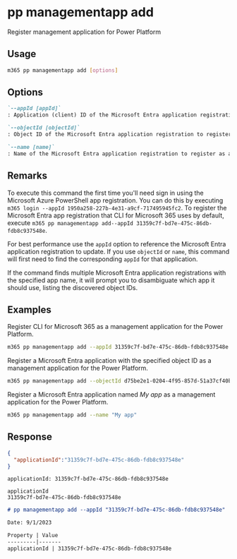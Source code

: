 
# pp managementapp add

Register management application for Power Platform

## Usage

```sh
m365 pp managementapp add [options]
```

## Options

```md definition-list
`--appId [appId]`
: Application (client) ID of the Microsoft Entra application registration to register as a management app. Specify either `appId`, `objectId` or `name`

`--objectId [objectId]`
: Object ID of the Microsoft Entra application registration to register as a management app. Specify either `appId`, `objectId` or `name`

`--name [name]`
: Name of the Microsoft Entra application registration to register as a management app. Specify either `appId`, `objectId` or `name`
```

<Global />

## Remarks

To execute this command the first time you'll need sign in using the Microsoft Azure PowerShell app registration. You can do this by executing `m365 login --appId 1950a258-227b-4e31-a9cf-717495945fc2`. To register the Microsoft Entra app registration that CLI for Microsoft 365 uses by default, execute `m365 pp managementapp add--appId 31359c7f-bd7e-475c-86db-fdb8c937548e`.

For best performance use the `appId` option to reference the Microsoft Entra application registration to update. If you use `objectId` or `name`, this command will first need to find the corresponding `appId` for that application.

If the command finds multiple Microsoft Entra application registrations with the specified app name, it will prompt you to disambiguate which app it should use, listing the discovered object IDs.

## Examples

Register CLI for Microsoft 365 as a management application for the Power Platform.

```sh
m365 pp managementapp add --appId 31359c7f-bd7e-475c-86db-fdb8c937548e
```

Register a Microsoft Entra application with the specified object ID as a management application for the Power Platform.

```sh
m365 pp managementapp add --objectId d75be2e1-0204-4f95-857d-51a37cf40be8
```

Register a Microsoft Entra application named _My app_ as a management application for the Power Platform.

```sh
m365 pp managementapp add --name "My app"
```

## Response

<Tabs>
  <TabItem value="JSON">

  ```json
  {
    "applicationId":"31359c7f-bd7e-475c-86db-fdb8c937548e"
  }
  ```

  </TabItem>
  <TabItem value="Text">

  ```text
  applicationId: 31359c7f-bd7e-475c-86db-fdb8c937548e
  ```

  </TabItem>
  <TabItem value="CSV">

  ```csv
  applicationId
  31359c7f-bd7e-475c-86db-fdb8c937548e
  ```

  </TabItem>
  <TabItem value="Markdown">

  ```md
  # pp managementapp add --appId "31359c7f-bd7e-475c-86db-fdb8c937548e"

  Date: 9/1/2023

  Property | Value
  ---------|-------
  applicationId | 31359c7f-bd7e-475c-86db-fdb8c937548e
  ```

  </TabItem>
</Tabs>

